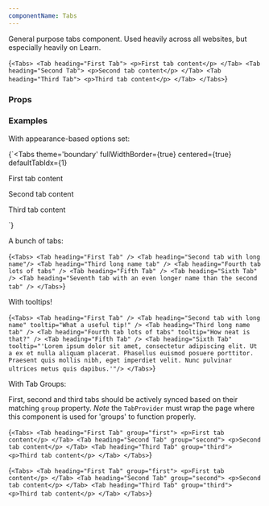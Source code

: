 ```yaml
---
componentName: Tabs
---
```


General purpose tabs component. Used heavily across all websites, but especially heavily on Learn.

<LiveComponent>{`<Tabs>
  <Tab heading="First Tab">
    <p>First tab content</p>
  </Tab>
  <Tab heading="Second Tab">
    <p>Second tab content</p>
  </Tab>
  <Tab heading="Third Tab">
    <p>Third tab content</p>
  </Tab>
</Tabs>`}</LiveComponent>

<UsageDetails packageName="@hashicorp/react-tabs" />

### Props

<PropsTable props={componentProps} />

### Examples

With appearance-based options set:

<LiveComponent>{`<Tabs
  theme='boundary'
  fullWidthBorder={true}
  centered={true}
  defaultTabIdx={1}
>
  <Tab heading="First Tab">
    <p>First tab content</p>
  </Tab>
  <Tab heading="Second Tab">
    <p>Second tab content</p>
  </Tab>
  <Tab heading="Third Tab">
    <p>Third tab content</p>
  </Tab>
</Tabs>`}</LiveComponent>

A bunch of tabs:

<LiveComponent>{`<Tabs>
  <Tab heading="First Tab" />
  <Tab heading="Second tab with long name"/>
  <Tab heading="Third long name tab" />
  <Tab heading="Fourth tab lots of tabs" />
  <Tab heading="Fifth Tab" />
  <Tab heading="Sixth Tab" />
  <Tab heading="Seventh tab with an even longer name than the second tab" />
</Tabs>`}</LiveComponent>

With tooltips!

<LiveComponent>{`<Tabs>
  <Tab heading="First Tab" />
  <Tab heading="Second tab with long name" tooltip="What a useful tip!" />
  <Tab heading="Third long name tab" />
  <Tab heading="Fourth tab lots of tabs" tooltip="How neat is that?" />
  <Tab heading="Fifth Tab" />
  <Tab heading="Sixth Tab" tooltip="'Lorem ipsum dolor sit amet, consectetur adipiscing elit. Ut a ex et nulla aliquam placerat. Phasellus euismod posuere porttitor. Praesent quis mollis nibh, eget imperdiet velit. Nunc pulvinar ultrices metus quis dapibus.'"/>
</Tabs>`}</LiveComponent>

With Tab Groups:

First, second and third tabs should be actively synced based on their matching `group` property. _Note_ the `TabProvider` must wrap the page where this component is used for 'groups' to function properly.

<LiveComponent>{`<Tabs>
  <Tab heading="First Tab" group="first">
    <p>First tab content</p>
  </Tab>
  <Tab heading="Second Tab" group="second">
    <p>Second tab content</p>
  </Tab>
  <Tab heading="Third Tab" group="third">
    <p>Third tab content</p>
  </Tab>
</Tabs>`}</LiveComponent>

<LiveComponent>{`<Tabs>
  <Tab heading="First Tab" group="first">
    <p>First tab content</p>
  </Tab>
  <Tab heading="Second Tab" group="second">
    <p>Second tab content</p>
  </Tab>
  <Tab heading="Third Tab" group="third">
    <p>Third tab content</p>
  </Tab>
</Tabs>`}</LiveComponent>
